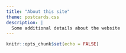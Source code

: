 ```yaml
---
title: "About this site"
theme: postcards.css
description: |
  Some additional details about the website
---
```


```r
knitr::opts_chunk$set(echo = FALSE)
```

